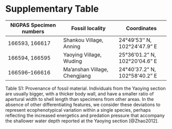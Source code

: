 # Supplementary Table {#table}

|NIGPAS Specimen numbers|Fossil locality|Coordinates|
|--------------|--------------|-------------|
|166593, 166617|Shankou Village, Anning|24&deg;49&rsquo;53&rsquo;&rsquo;&nbsp;N, 102&deg;24&rsquo;47.9&rdquo;&nbsp;E|
|166594, 166595|Yaoying Village, Wuding|25&deg;36&rsquo;01.2&rdquo;&nbsp;N, 102&deg;20&rsquo;04.6&rdquo;&nbsp;E|
|166596--166616|Ma’anshan Village, Chengjiang|24&deg;40&rsquo;37.2&rdquo;&nbsp;N, 102&deg;58&rsquo;40.2&rdquo;&nbsp;E|


Table S1: Provenance of fossil material. Individuals from the Yaoying section are usually bigger, with a thicker body wall, and have a smaller ratio of apertural width to shell length than specimens from other areas. 
In the absence of other differentiating features, we consider these deviations to represent ecophenotypical variation within a single species, perhaps reflecting the increased energetics and predation pressure that accompany the shallower water depth reported at the Yaoying section [@Zhao2012].

